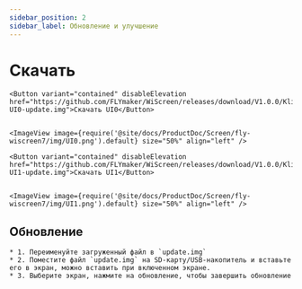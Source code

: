 ```yaml
---
sidebar_position: 2
sidebar_label: Обновление и улучшение
---
```



# Скачать
    <Button variant="contained" disableElevation href="https://github.com/FLYmaker/WiScreen/releases/download/V1.0.0/Klipper-UI0-update.img">Скачать UI0</Button>
    

    <ImageView image={require('@site/docs/ProductDoc/Screen/fly-wiscreen7/img/UI0.png').default} size="50%" align="left" />

    <Button variant="contained" disableElevation href="https://github.com/FLYmaker/WiScreen/releases/download/V1.0.0/Klipper-UI1-update.img">Скачать UI1</Button>
   

    <ImageView image={require('@site/docs/ProductDoc/Screen/fly-wiscreen7/img/UI1.png').default} size="50%" align="left" />

##   Обновление
    * 1. Переименуйте загруженный файл в `update.img`
    * 2. Поместите файл `update.img` на SD-карту/USB-накопитель и вставьте его в экран, можно вставить при включенном экране.
    * 3. Выберите экран, нажмите на обновление, чтобы завершить обновление

